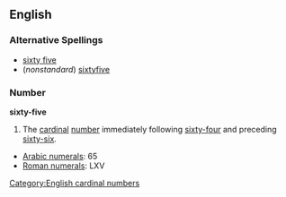 ==English==
===Alternative Spellings===
* [[sixty five]]
* (''nonstandard'') [[sixtyfive]]

===Number===
'''sixty-five'''

#The [[cardinal]] [[number]] immediately following [[sixty-four]] and preceding [[sixty-six]].

*[[w:Arabic Numerals|Arabic numerals]]: 65
*[[w:Roman numerals|Roman numerals]]: LXV
 
[[Category:English cardinal numbers]]